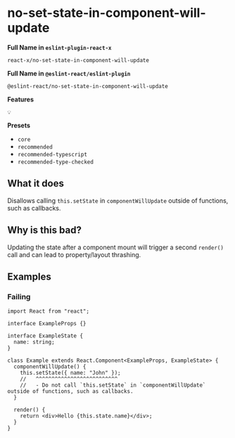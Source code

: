# no-set-state-in-component-will-update

**Full Name in `eslint-plugin-react-x`**

```plain copy
react-x/no-set-state-in-component-will-update
```

**Full Name in `@eslint-react/eslint-plugin`**

```plain copy
@eslint-react/no-set-state-in-component-will-update
```

**Features**

`💡`

**Presets**

- `core`
- `recommended`
- `recommended-typescript`
- `recommended-type-checked`

## What it does

Disallows calling `this.setState` in `componentWillUpdate` outside of functions, such as callbacks.

## Why is this bad?

Updating the state after a component mount will trigger a second `render()` call and can lead to property/layout thrashing.

## Examples

### Failing

```tsx
import React from "react";

interface ExampleProps {}

interface ExampleState {
  name: string;
}

class Example extends React.Component<ExampleProps, ExampleState> {
  componentWillUpdate() {
    this.setState({ name: "John" });
    //   ^^^^^^^^^^^^^^^^^^^^^^^^^^
    //   - Do not call `this.setState` in `componentWillUpdate` outside of functions, such as callbacks.
  }

  render() {
    return <div>Hello {this.state.name}</div>;
  }
}
```
